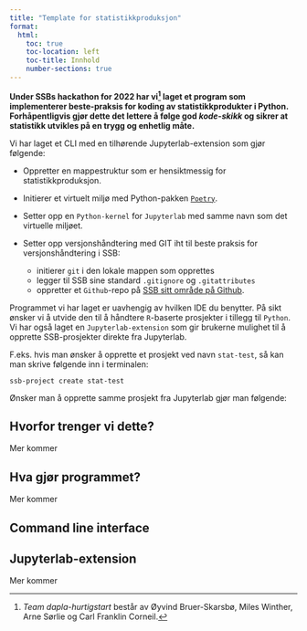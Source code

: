 ```yaml
---
title: "Template for statistikkproduksjon"
format:
  html:
    toc: true
    toc-location: left
    toc-title: Innhold
    number-sections: true
---
```


**Under SSBs hackathon for 2022 har vi^[*Team dapla-hurtigstart* består av Øyvind Bruer-Skarsbø, Miles Winther, Arne Sørlie og Carl Franklin Corneil.] laget et program som implementerer beste-praksis for koding av statistikkprodukter i Python. Forhåpentligvis gjør dette det lettere å følge god *kode-skikk* og sikrer at statistikk utvikles på en trygg og enhetlig måte.**

Vi har laget et CLI med en tilhørende Jupyterlab-extension som gjør følgende: 

- Oppretter en mappestruktur som er hensiktmessig for statistikkproduksjon.

- Initierer et virtuelt miljø med Python-pakken [`Poetry`](https://python-poetry.org/).

- Setter opp en `Python-kernel` for `Jupyterlab` med samme navn som det virtuelle miljøet.

- Setter opp versjonshåndtering med GIT iht til beste praksis for versjonshåndtering i SSB:
  - initierer `git` i den lokale mappen som opprettes
  - legger til SSB sine standard `.gitignore` og `.gitattributes`
  - oppretter et `Github`-repo på [SSB sitt område på Github](https://github.com/statisticsnorway).
  
Programmet vi har laget er uavhengig av hvilken IDE du benytter. På sikt ønsker vi å utvide den til å håndtere `R`-baserte prosjekter i tillegg til `Python`. Vi har også laget en `Jupyterlab-extension` som gir brukerne mulighet til å opprette SSB-prosjekter direkte fra Jupyterlab.

F.eks. hvis man ønsker å opprette et prosjekt ved navn `stat-test`, så kan man skrive følgende inn i terminalen:

`ssb-project create stat-test`

Ønsker man å opprette samme prosjekt fra Jupyterlab gjør man følgende: 



## Hvorfor trenger vi dette?

Mer kommer


## Hva gjør programmet?

Mer kommer

## Command line interface

## Jupyterlab-extension

Mer kommer 
